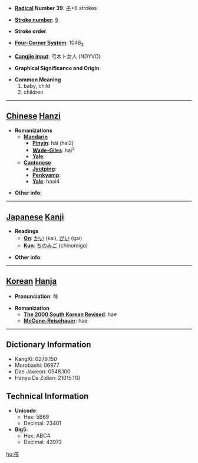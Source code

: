 * '''[[Wiktionary:Chinese radical index| Radical]] Number 39''': [[Wiktionary:Chinese radical index 子|子]]+6 strokes

* '''[[Wiktionary:Chinese total strokes index|Stroke number]]''': [[Wiktionary:Chinese total strokes index 9|9]]

* '''Stroke order''': 

* '''[[Wiktionary:Chinese four corner index|Four-Corner System]]''': 1048<sub>2</sub>

* '''[[Wiktionary:Chinese Cangjie index|Cangjie input]]''': 弓木卜女人 (NDYVO)

* '''Graphical Significance and Origin''': 

* '''Common Meaning'''
*#baby, child
*# children


----

== [[Chinese]] [[Hanzi]] ==

* '''Romanizations'''
** '''[[Mandarin]]'''
*** '''[[Pinyin]]''': hái (hai2)
*** '''[[Wade-Giles]]''': hai<sup>2</sup>
*** '''[[Yale]]''': 
** '''[[Cantonese]]'''
*** '''[[Jyutping]]''':
*** '''[[Penkyamp]]''': 
*** '''[[Yale]]''': haai4

* '''Other info''': 

----

== [[Japanese]] [[Kanji]] ==

* '''Readings'''
** '''[[On]]''': [[かい]] (kai), [[がい]] (gai)
** '''[[Kun]]''': [[ちのみご]] (chinomigo)

* '''Other info''':  

----

== [[Korean]] [[Hanja]] ==

* '''Pronunciation''': 해

* '''Romanization'''
** '''[[The 2000 South Korean Revised Romanization|The 2000 South Korean Revised]]''': hae
** '''[[McCune-Reischauer]]''': hae

----

== Dictionary Information ==

* KangXi: 0279.150
* Morobashi: 06977
* Dae Jaweon: 0548.100
* Hanyu Da Zidian: 21015.110

== Technical Information ==

* '''Unicode''':
** Hex: 5B69
** Decimal: 23401
* '''Big5''':
** Hex: ABC4
** Decimal: 43972

[[hu:孩]]